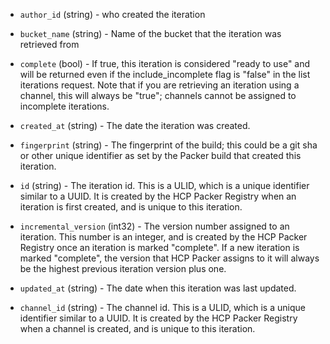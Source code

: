 <!-- Code generated from the comments of the DatasourceOutput struct in datasource/hcp-packer-iteration/data.go; DO NOT EDIT MANUALLY -->

- `author_id` (string) - who created the iteration

- `bucket_name` (string) - Name of the bucket that the iteration was retrieved from

- `complete` (bool) - If true, this iteration is considered "ready to use" and will be
  returned even if the include_incomplete flag is "false" in the
  list iterations request. Note that if you are retrieving an iteration
  using a channel, this will always be "true"; channels cannot be assigned
  to incomplete iterations.

- `created_at` (string) - The date the iteration was created.

- `fingerprint` (string) - The fingerprint of the build; this could be a git sha or other unique
  identifier as set by the Packer build that created this iteration.

- `id` (string) - The iteration id. This is a ULID, which is a unique identifier similar
  to a UUID. It is created by the HCP Packer Registry when an iteration is
  first created, and is unique to this iteration.

- `incremental_version` (int32) - The version number assigned to an iteration. This number is an integer,
  and is created by the HCP Packer Registry once an iteration is
  marked "complete". If a new iteration is marked "complete", the version
  that HCP Packer assigns to it will always be the highest previous
  iteration version plus one.

- `updated_at` (string) - The date when this iteration was last updated.

- `channel_id` (string) - The channel id. This is a ULID, which is a unique identifier similar
  to a UUID. It is created by the HCP Packer Registry when a channel is created,
  and is unique to this iteration.

<!-- End of code generated from the comments of the DatasourceOutput struct in datasource/hcp-packer-iteration/data.go; -->
